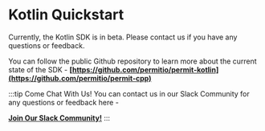 # Kotlin Quickstart

Currently, the Kotlin SDK is in beta. Please contact us if you have any questions or feedback.

You can follow the public Github repository to learn more about the current state of the SDK - **[https://github.com/permitio/permit-kotlin](https://github.com/permitio/permit-cpp)**

:::tip Come Chat With Us!
You can contact us in our Slack Community for any questions or feedback here -

**[Join Our Slack Community!](https://permit-io.slack.com/join/shared_invite/zt-nz6yjgnp-RlP9rtOPwO0n0aH_vLbmBQ#/shared-invite/email)**
:::